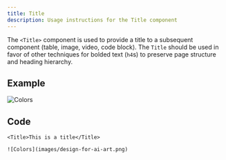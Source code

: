 ```yaml
---
title: Title
description: Usage instructions for the Title component
---
```


<PageDescription>


The `<Title>` component is used to provide a title to a subsequent component
(table, image, video, code block). The `Title` should be used in favor of other
techniques for bolded text (`h4`s) to preserve page structure and heading
hierarchy.

</PageDescription>


## Example

<Title>This is a title</Title>

![Colors](images/design-for-ai-art.png)

## Code

```mdx path=components/Title/Title.js src=https://github.com/ibm-iacs/cp4d-managed/tree/main/packages/gatsby-theme-carbon/src/components/Title
<Title>This is a title</Title>

![Colors](images/design-for-ai-art.png)
```
